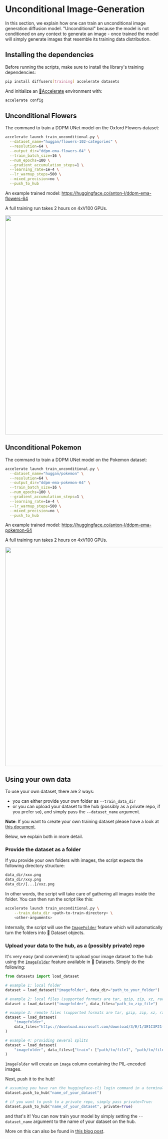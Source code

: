<!--Copyright 2023 The HuggingFace Team. All rights reserved.

Licensed under the Apache License, Version 2.0 (the "License"); you may not use this file except in compliance with
the License. You may obtain a copy of the License at

http://www.apache.org/licenses/LICENSE-2.0

Unless required by applicable law or agreed to in writing, software distributed under the License is distributed on
an "AS IS" BASIS, WITHOUT WARRANTIES OR CONDITIONS OF ANY KIND, either express or implied. See the License for the
specific language governing permissions and limitations under the License.
-->

# Unconditional Image-Generation

In this section, we explain how one can train an unconditional image generation diffusion 
model. "Unconditional" because the model is not conditioned on any context to generate an image - once trained the model will simply generate images that resemble its training data 
distribution.

## Installing the dependencies

Before running the scripts, make sure to install the library's training dependencies:

```bash
pip install diffusers[training] accelerate datasets
```

And initialize an [🤗Accelerate](https://github.com/huggingface/accelerate/) environment with:

```bash
accelerate config
```

## Unconditional Flowers  

The command to train a DDPM UNet model on the Oxford Flowers dataset:

```bash
accelerate launch train_unconditional.py \
  --dataset_name="huggan/flowers-102-categories" \
  --resolution=64 \
  --output_dir="ddpm-ema-flowers-64" \
  --train_batch_size=16 \
  --num_epochs=100 \
  --gradient_accumulation_steps=1 \
  --learning_rate=1e-4 \
  --lr_warmup_steps=500 \
  --mixed_precision=no \
  --push_to_hub
```
An example trained model: https://huggingface.co/anton-l/ddpm-ema-flowers-64

A full training run takes 2 hours on 4xV100 GPUs.

<img src="https://user-images.githubusercontent.com/26864830/180248660-a0b143d0-b89a-42c5-8656-2ebf6ece7e52.png" width="700" />

## Unconditional Pokemon 

The command to train a DDPM UNet model on the Pokemon dataset:

```bash
accelerate launch train_unconditional.py \
  --dataset_name="huggan/pokemon" \
  --resolution=64 \
  --output_dir="ddpm-ema-pokemon-64" \
  --train_batch_size=16 \
  --num_epochs=100 \
  --gradient_accumulation_steps=1 \
  --learning_rate=1e-4 \
  --lr_warmup_steps=500 \
  --mixed_precision=no \
  --push_to_hub
```
An example trained model: https://huggingface.co/anton-l/ddpm-ema-pokemon-64

A full training run takes 2 hours on 4xV100 GPUs.

<img src="https://user-images.githubusercontent.com/26864830/180248200-928953b4-db38-48db-b0c6-8b740fe6786f.png" width="700" />


## Using your own data

To use your own dataset, there are 2 ways:
- you can either provide your own folder as `--train_data_dir`
- or you can upload your dataset to the hub (possibly as a private repo, if you prefer so), and simply pass the `--dataset_name` argument.

**Note**: If you want to create your own training dataset please have a look at [this document](https://huggingface.co/docs/datasets/image_process#image-datasets).

Below, we explain both in more detail.

### Provide the dataset as a folder

If you provide your own folders with images, the script expects the following directory structure:

```bash
data_dir/xxx.png
data_dir/xxy.png
data_dir/[...]/xxz.png
```

In other words, the script will take care of gathering all images inside the folder. You can then run the script like this:

```bash
accelerate launch train_unconditional.py \
    --train_data_dir <path-to-train-directory> \
    <other-arguments>
```

Internally, the script will use the [`ImageFolder`](https://huggingface.co/docs/datasets/v2.0.0/en/image_process#imagefolder) feature which will automatically turn the folders into 🤗 Dataset objects.

### Upload your data to the hub, as a (possibly private) repo

It's very easy (and convenient) to upload your image dataset to the hub using the [`ImageFolder`](https://huggingface.co/docs/datasets/v2.0.0/en/image_process#imagefolder) feature available in 🤗 Datasets. Simply do the following:

```python
from datasets import load_dataset

# example 1: local folder
dataset = load_dataset("imagefolder", data_dir="path_to_your_folder")

# example 2: local files (supported formats are tar, gzip, zip, xz, rar, zstd)
dataset = load_dataset("imagefolder", data_files="path_to_zip_file")

# example 3: remote files (supported formats are tar, gzip, zip, xz, rar, zstd)
dataset = load_dataset(
    "imagefolder",
    data_files="https://download.microsoft.com/download/3/E/1/3E1C3F21-ECDB-4869-8368-6DEBA77B919F/kagglecatsanddogs_3367a.zip",
)

# example 4: providing several splits
dataset = load_dataset(
    "imagefolder", data_files={"train": ["path/to/file1", "path/to/file2"], "test": ["path/to/file3", "path/to/file4"]}
)
```

`ImageFolder` will create an `image` column containing the PIL-encoded images.

Next, push it to the hub!

```python
# assuming you have ran the huggingface-cli login command in a terminal
dataset.push_to_hub("name_of_your_dataset")

# if you want to push to a private repo, simply pass private=True:
dataset.push_to_hub("name_of_your_dataset", private=True)
```

and that's it! You can now train your model by simply setting the `--dataset_name` argument to the name of your dataset on the hub.

More on this can also be found in [this blog post](https://huggingface.co/blog/image-search-datasets).
